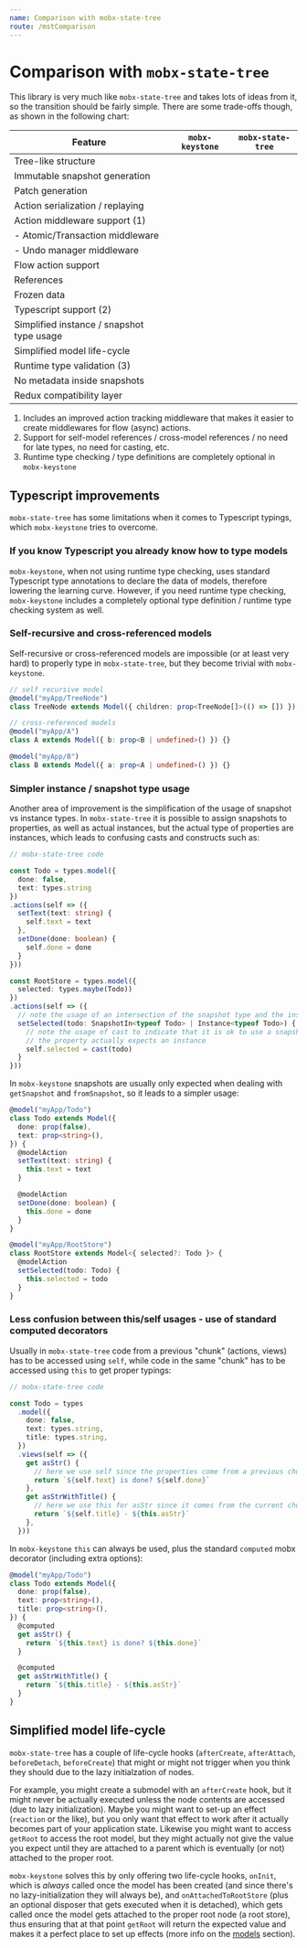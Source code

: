 ```yaml
---
name: Comparison with mobx-state-tree
route: /mstComparison
---
```



# Comparison with `mobx-state-tree`

This library is very much like `mobx-state-tree` and takes lots of ideas from it, so the transition
should be fairly simple. There are some trade-offs though, as shown in the following chart:

| Feature                                   | `mobx-keystone`                          | `mobx-state-tree` |
| ----------------------------------------- | ---------------------------------------- | ----------------- |
| Tree-like structure                       | <CheckIcon/>                             | <CheckIcon/>      |
| Immutable snapshot generation             | <CheckIcon/>                             | <CheckIcon/>      |
| Patch generation                          | <CheckIcon/>                             | <CheckIcon/>      |
| Action serialization / replaying          | <CheckIcon/>                             | <CheckIcon/>      |
| Action middleware support (1)             | <CheckIcon/><ArrowUpIcon/>               | <CheckIcon/>      |
| - Atomic/Transaction middleware           | <CheckIcon/>                             | <CheckIcon/>      |
| - Undo manager middleware                 | <CheckIcon/>                             | <CheckIcon/>      |
| Flow action support                       | <CheckIcon/>                             | <CheckIcon/>      |
| References                                | <CheckIcon/>                             | <CheckIcon/>      |
| Frozen data                               | <CheckIcon/>                             | <CheckIcon/>      |
| Typescript support (2)                    | <CheckIcon/><ArrowUpIcon/><ArrowUpIcon/> | <CheckIcon/>      |
| Simplified instance / snapshot type usage | <CheckIcon/>                             | <RedXIcon/>       |
| Simplified model life-cycle               | <CheckIcon/>                             | <RedXIcon/>       |
| Runtime type validation (3)               | <CheckIcon/>                             | <CheckIcon/>      |
| No metadata inside snapshots              | <RedXIcon/>                              | <CheckIcon/>      |
| Redux compatibility layer                 | <CheckIcon/>                             | <CheckIcon/>      |

1. Includes an improved action tracking middleware that makes it easier to create
   middlewares for flow (async) actions.
2. Support for self-model references / cross-model references / no need for late types, no need for casting,
   etc.
3. Runtime type checking / type definitions are completely optional in `mobx-keystone`

## Typescript improvements

`mobx-state-tree` has some limitations when it comes to Typescript typings, which `mobx-keystone` tries to overcome.

### If you know Typescript you already know how to type models

`mobx-keystone`, when not using runtime type checking, uses standard Typescript type annotations to declare the data of models, therefore lowering the learning curve.
However, if you need runtime type checking, `mobx-keystone` includes a completely optional type definition / runtime type checking system as well.

### Self-recursive and cross-referenced models

Self-recursive or cross-referenced models are impossible (or at least very hard) to properly type in `mobx-state-tree`, but they become trivial with `mobx-keystone`.

```ts
// self recursive model
@model("myApp/TreeNode")
class TreeNode extends Model({ children: prop<TreeNode[]>(() => []) }) {}

// cross-referenced models
@model("myApp/A")
class A extends Model({ b: prop<B | undefined>() }) {}

@model("myApp/B")
class B extends Model({ a: prop<A | undefined>() }) {}
```

### Simpler instance / snapshot type usage

Another area of improvement is the simplification of the usage of snapshot vs instance types. In `mobx-state-tree` it is possible to assign snapshots to properties, as well as actual instances, but the actual type of properties are instances, which leads to confusing casts and constructs such as:

```ts
// mobx-state-tree code

const Todo = types.model({
  done: false,
  text: types.string
})
.actions(self => ({
  setText(text: string) {
    self.text = text
  },
  setDone(done: boolean) {
    self.done = done
  }
}))

const RootStore = types.model({
  selected: types.maybe(Todo))
})
.actions(self => ({
  // note the usage of an intersection of the snapshot type and the instance type
  setSelected(todo: SnapshotIn<typeof Todo> | Instance<typeof Todo>) {
    // note the usage of cast to indicate that it is ok to use a snapshot when
    // the property actually expects an instance
    self.selected = cast(todo)
  }
}))
```

In `mobx-keystone` snapshots are usually only expected when dealing with `getSnapshot` and `fromSnapshot`, so it leads to a simpler usage:

```ts
@model("myApp/Todo")
class Todo extends Model({
  done: prop(false),
  text: prop<string>(),
}) {
  @modelAction
  setText(text: string) {
    this.text = text
  }

  @modelAction
  setDone(done: boolean) {
    this.done = done
  }
}

@model("myApp/RootStore")
class RootStore extends Model<{ selected?: Todo }> {
  @modelAction
  setSelected(todo: Todo) {
    this.selected = todo
  }
}
```

### Less confusion between this/self usages - use of standard computed decorators

Usually in `mobx-state-tree` code from a previous "chunk" (actions, views) has to be accessed using `self`, while code in the same "chunk" has to be accessed using `this` to get proper typings:

```ts
// mobx-state-tree code

const Todo = types
  .model({
    done: false,
    text: types.string,
    title: types.string,
  })
  .views(self => ({
    get asStr() {
      // here we use self since the properties come from a previous chunk
      return `${self.text} is done? ${self.done}`
    },
    get asStrWithTitle() {
      // here we use this for asStr since it comes from the current chunk
      return `${self.title} - ${this.asStr}`
    },
  }))
```

In `mobx-keystone` `this` can always be used, plus the standard `computed` mobx decorator (including extra options):

```ts
@model("myApp/Todo")
class Todo extends Model({
  done: prop(false),
  text: prop<string>(),
  title: prop<string>(),
}) {
  @computed
  get asStr() {
    return `${this.text} is done? ${this.done}`
  }

  @computed
  get asStrWithTitle() {
    return `${this.title} - ${this.asStr}`
  }
}
```

## Simplified model life-cycle

`mobx-state-tree` has a couple of life-cycle hooks (`afterCreate`, `afterAttach`, `beforeDetach`, `beforeCreate`) that might or might not trigger when you think they should due to the lazy initialzation of nodes.

For example, you might create a submodel with an `afterCreate` hook, but it might never be actually executed unless the node contents are accessed (due to lazy initialization).
Maybe you might want to set-up an effect (`reaction` or the like), but you only want that effect to work after it actually becomes part of your application state.
Likewise you might want to access `getRoot` to access the root model, but they might actually not give the value you expect until they are attached to a parent which is eventually (or not) attached to the proper root.

`mobx-keystone` solves this by only offering two life-cycle hooks, `onInit`, which is _always_ called once the model has been created (and since there's no lazy-initialization they will always be), and `onAttachedToRootStore` (plus an optional disposer that gets executed when it is detached), which gets called once the model gets attached to the proper root node (a root store), thus ensuring that at that point `getRoot` will return the expected value and makes it a perfect place to set up effects (more info on the [models](./models) section).
